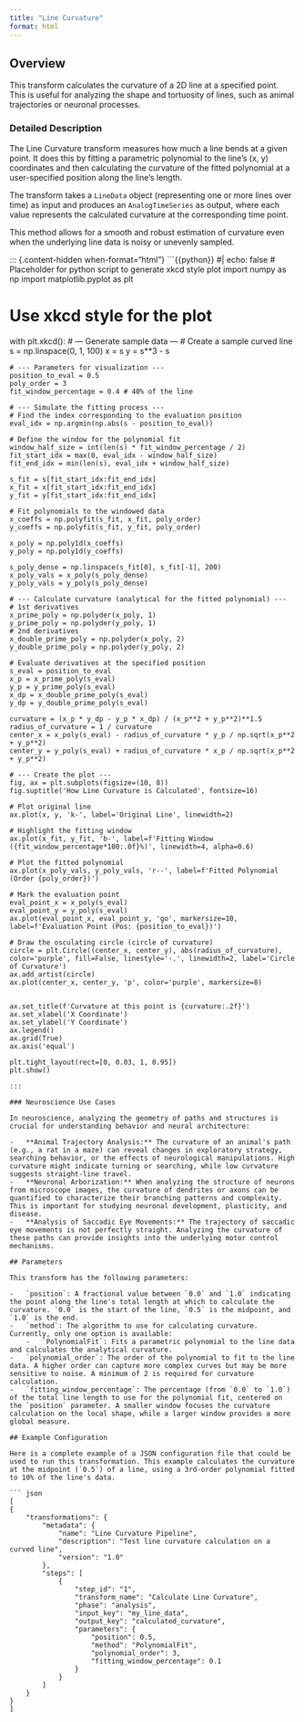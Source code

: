 ```yaml
---
title: "Line Curvature"
format: html
---
```


## Overview

This transform calculates the curvature of a 2D line at a specified point. This is useful for analyzing the shape and tortuosity of lines, such as animal trajectories or neuronal processes.

### Detailed Description

The Line Curvature transform measures how much a line bends at a given point. It does this by fitting a parametric polynomial to the line's (x, y) coordinates and then calculating the curvature of the fitted polynomial at a user-specified position along the line's length.

The transform takes a `LineData` object (representing one or more lines over time) as input and produces an `AnalogTimeSeries` as output, where each value represents the calculated curvature at the corresponding time point.

This method allows for a smooth and robust estimation of curvature even when the underlying line data is noisy or unevenly sampled.

::: {.content-hidden when-format="html"}
```{{python}}
#| echo: false
# Placeholder for python script to generate xkcd style plot
import numpy as np
import matplotlib.pyplot as plt

# Use xkcd style for the plot
with plt.xkcd():
    # --- Generate sample data ---
    # Create a sample curved line
    s = np.linspace(0, 1, 100)
    x = s
    y = s**3 - s

    # --- Parameters for visualization ---
    position_to_eval = 0.5
    poly_order = 3
    fit_window_percentage = 0.4 # 40% of the line

    # --- Simulate the fitting process ---
    # Find the index corresponding to the evaluation position
    eval_idx = np.argmin(np.abs(s - position_to_eval))

    # Define the window for the polynomial fit
    window_half_size = int(len(s) * fit_window_percentage / 2)
    fit_start_idx = max(0, eval_idx - window_half_size)
    fit_end_idx = min(len(s), eval_idx + window_half_size)

    s_fit = s[fit_start_idx:fit_end_idx]
    x_fit = x[fit_start_idx:fit_end_idx]
    y_fit = y[fit_start_idx:fit_end_idx]

    # Fit polynomials to the windowed data
    x_coeffs = np.polyfit(s_fit, x_fit, poly_order)
    y_coeffs = np.polyfit(s_fit, y_fit, poly_order)

    x_poly = np.poly1d(x_coeffs)
    y_poly = np.poly1d(y_coeffs)

    s_poly_dense = np.linspace(s_fit[0], s_fit[-1], 200)
    x_poly_vals = x_poly(s_poly_dense)
    y_poly_vals = y_poly(s_poly_dense)

    # --- Calculate curvature (analytical for the fitted polynomial) ---
    # 1st derivatives
    x_prime_poly = np.polyder(x_poly, 1)
    y_prime_poly = np.polyder(y_poly, 1)
    # 2nd derivatives
    x_double_prime_poly = np.polyder(x_poly, 2)
    y_double_prime_poly = np.polyder(y_poly, 2)

    # Evaluate derivatives at the specified position
    s_eval = position_to_eval
    x_p = x_prime_poly(s_eval)
    y_p = y_prime_poly(s_eval)
    x_dp = x_double_prime_poly(s_eval)
    y_dp = y_double_prime_poly(s_eval)

    curvature = (x_p * y_dp - y_p * x_dp) / (x_p**2 + y_p**2)**1.5
    radius_of_curvature = 1 / curvature
    center_x = x_poly(s_eval) - radius_of_curvature * y_p / np.sqrt(x_p**2 + y_p**2)
    center_y = y_poly(s_eval) + radius_of_curvature * x_p / np.sqrt(x_p**2 + y_p**2)

    # --- Create the plot ---
    fig, ax = plt.subplots(figsize=(10, 8))
    fig.suptitle('How Line Curvature is Calculated', fontsize=16)

    # Plot original line
    ax.plot(x, y, 'k-', label='Original Line', linewidth=2)

    # Highlight the fitting window
    ax.plot(x_fit, y_fit, 'b-', label=f'Fitting Window ({fit_window_percentage*100:.0f}%)', linewidth=4, alpha=0.6)

    # Plot the fitted polynomial
    ax.plot(x_poly_vals, y_poly_vals, 'r--', label=f'Fitted Polynomial (Order {poly_order})')

    # Mark the evaluation point
    eval_point_x = x_poly(s_eval)
    eval_point_y = y_poly(s_eval)
    ax.plot(eval_point_x, eval_point_y, 'go', markersize=10, label=f'Evaluation Point (Pos: {position_to_eval})')

    # Draw the osculating circle (circle of curvature)
    circle = plt.Circle((center_x, center_y), abs(radius_of_curvature), color='purple', fill=False, linestyle='-.', linewidth=2, label='Circle of Curvature')
    ax.add_artist(circle)
    ax.plot(center_x, center_y, 'p', color='purple', markersize=8)


    ax.set_title(f'Curvature at this point is {curvature:.2f}')
    ax.set_xlabel('X Coordinate')
    ax.set_ylabel('Y Coordinate')
    ax.legend()
    ax.grid(True)
    ax.axis('equal')

    plt.tight_layout(rect=[0, 0.03, 1, 0.95])
    plt.show()

```
:::

### Neuroscience Use Cases

In neuroscience, analyzing the geometry of paths and structures is crucial for understanding behavior and neural architecture:

-   **Animal Trajectory Analysis:** The curvature of an animal's path (e.g., a rat in a maze) can reveal changes in exploratory strategy, searching behavior, or the effects of neurological manipulations. High curvature might indicate turning or searching, while low curvature suggests straight-line travel.
-   **Neuronal Arborization:** When analyzing the structure of neurons from microscope images, the curvature of dendrites or axons can be quantified to characterize their branching patterns and complexity. This is important for studying neuronal development, plasticity, and disease.
-   **Analysis of Saccadic Eye Movements:** The trajectory of saccadic eye movements is not perfectly straight. Analyzing the curvature of these paths can provide insights into the underlying motor control mechanisms.

## Parameters

This transform has the following parameters:

-   `position`: A fractional value between `0.0` and `1.0` indicating the point along the line's total length at which to calculate the curvature. `0.0` is the start of the line, `0.5` is the midpoint, and `1.0` is the end.
-   `method`: The algorithm to use for calculating curvature. Currently, only one option is available:
    -   `PolynomialFit`: Fits a parametric polynomial to the line data and calculates the analytical curvature.
-   `polynomial_order`: The order of the polynomial to fit to the line data. A higher order can capture more complex curves but may be more sensitive to noise. A minimum of 2 is required for curvature calculation.
-   `fitting_window_percentage`: The percentage (from `0.0` to `1.0`) of the total line length to use for the polynomial fit, centered on the `position` parameter. A smaller window focuses the curvature calculation on the local shape, while a larger window provides a more global measure.

## Example Configuration

Here is a complete example of a JSON configuration file that could be used to run this transformation. This example calculates the curvature at the midpoint (`0.5`) of a line, using a 3rd-order polynomial fitted to 10% of the line's data.

``` json
[
{
    "transformations": {
        "metadata": {
            "name": "Line Curvature Pipeline",
            "description": "Test line curvature calculation on a curved line",
            "version": "1.0"
        },
        "steps": [
            {
                "step_id": "1",
                "transform_name": "Calculate Line Curvature",
                "phase": "analysis",
                "input_key": "my_line_data",
                "output_key": "calculated_curvature",
                "parameters": {
                    "position": 0.5,
                    "method": "PolynomialFit",
                    "polynomial_order": 3,
                    "fitting_window_percentage": 0.1
                }
            }
        ]
    }
}
]
```

